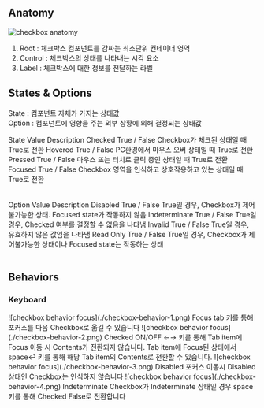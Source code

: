 ## Anatomy

![checkbox anatomy](./checkbox-anatomy.png)

1. Root : 체크박스 컴포넌트를 감싸는 최소단위 컨테이너 영역
2. Control : 체크박스의 상태를 나타내는 시각 요소
3. Label : 체크박스에 대한 정보를 전달하는 라벨

## States & Options

State : 컴포넌트 자체가 가지는 상태값<br />
Option : 컴포넌트에 영향을 주는 외부 상황에 의해 결정되는 상태값

<Table>
	<TableHead>
		<TableRow>
			<TableData>State</TableData>
			<TableData>Value</TableData>
			<TableData>Description</TableData>
		</TableRow>
	</TableHead>
	<TableBody>
		<TableRow>
			<TableData>Checked</TableData>
			<TableData>True / False</TableData>
			<TableData>Checkbox가 체크된 상태일 때 True로 전환</TableData>
		</TableRow>
		<TableRow>
			<TableData>Hovered</TableData>
			<TableData>True / False</TableData>
			<TableData>PC환경에서 마우스 오버 상태일 때 True로 전환</TableData>
		</TableRow>
		<TableRow>
			<TableData>Pressed</TableData>
			<TableData>True / False</TableData>
			<TableData>마우스 또는 터치로 클릭 중인 상태일 때 True로 전환</TableData>
		</TableRow>
		<TableRow>
			<TableData>Focused</TableData>
			<TableData>True / False</TableData>
			<TableData>Checkbox 영역을 인식하고 상호작용하고 있는 상태일 때 True로 전환</TableData>
		</TableRow>
	</TableBody>
</Table>

<Table>
	<TableHead>
		<TableRow>
			<TableData>Option</TableData>
			<TableData>Value</TableData>
			<TableData>Description</TableData>
		</TableRow>
	</TableHead>
	<TableBody>
		<TableRow>
			<TableData>Disabled</TableData>
			<TableData>True / False</TableData>
			<TableData>True일 경우, Checkbox가 제어불가능한 상태. Focused state가 작동하지 않음</TableData>
		</TableRow>
		<TableRow>
			<TableData>Indeterminate</TableData>
			<TableData>True / False</TableData>
			<TableData>True일 경우, Checked 여부를 결정할 수 없음을 나타냄</TableData>
		</TableRow>
		<TableRow>
			<TableData>Invalid</TableData>
			<TableData>True / False</TableData>
			<TableData>True일 경우, 유효하지 않은 값임을 나타냄</TableData>
		</TableRow>
		<TableRow>
			<TableData>Read Only</TableData>
			<TableData>True / False</TableData>
			<TableData>True일 경우, Checkbox가 제어불가능한 상태이나 Focused state는 작동하는 상태</TableData>
		</TableRow>
	</TableBody>
</Table>

## Behaviors

### Keyboard

<Card>
	<CardImageCell>
		![checkbox behavior focus](./checkbox-behavior-1.png)
	</CardImageCell>
	<CardDescriptionCell>
		<CardTitle>Focus</CardTitle>
		<CardDescription>
			<Keyboard>tab</Keyboard> 키를 통해 포커스를 다음 Checkbox로 옮길 수 있습니다
		</CardDescription>
	</CardDescriptionCell>
</Card>

<Card>
	<CardImageCell>
		![checkbox behavior focus](./checkbox-behavior-2.png)
	</CardImageCell>
	<CardDescriptionCell>
		<CardTitle>Checked ON/OFF</CardTitle>
		<CardDescription>
			<Keyboard>←</Keyboard><Keyboard>→</Keyboard> 키를 통해 Tab item에 Focus 이동 시
			Contents가 전환되지 않습니다. Tab item에 Focus된
			상태에서 <Keyboard>space</Keyboard><Keyboard>↩</Keyboard> 키를 통해 해당 Tab item의
			Contents로 전환할 수 있습니다.
		</CardDescription>
	</CardDescriptionCell>
</Card>

<Card>
	<CardImageCell>
		![checkbox behavior focus](./checkbox-behavior-3.png)
	</CardImageCell>
	<CardDescriptionCell>
		<CardTitle>Disabled</CardTitle>
		<CardDescription>
			포커스 이동시 Disabled상태인 Checkbox는 인식하지 않습니다
		</CardDescription>
	</CardDescriptionCell>
</Card>

<Card>
	<CardImageCell>
		![checkbox behavior focus](./checkbox-behavior-4.png)
	</CardImageCell>
	<CardDescriptionCell>
		<CardTitle>Indeterminate</CardTitle>
		<CardDescription>
			Checkbox가 Indeterminate 상태일 경우
			<Keyboard>space</Keyboard> 키를 통해 Checked False로 전환합니다
		</CardDescription>
	</CardDescriptionCell>
</Card>
